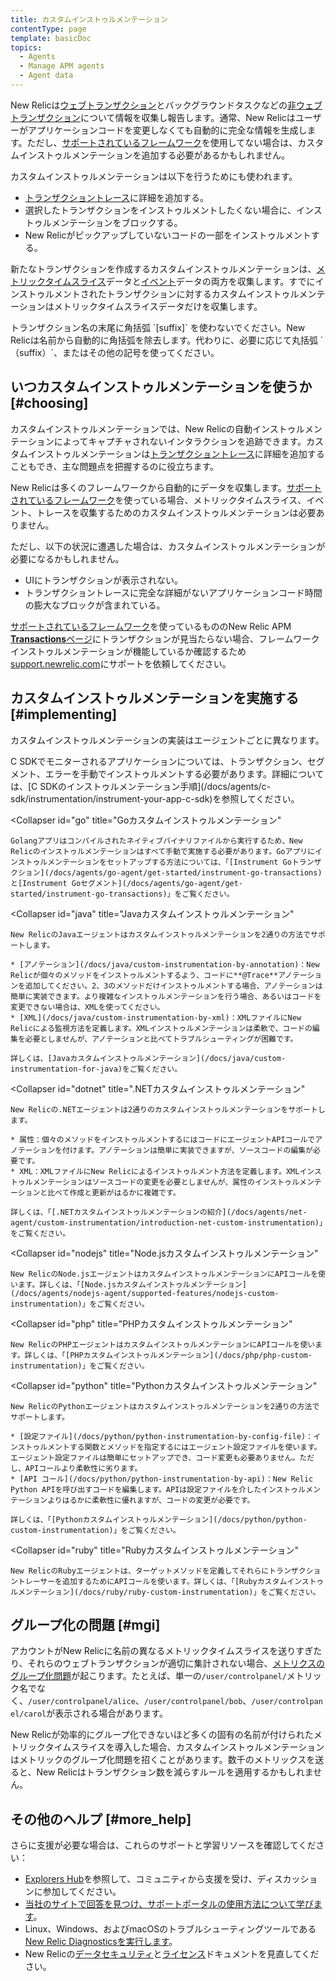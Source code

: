 ```yaml
---
title: カスタムインストゥルメンテーション
contentType: page
template: basicDoc
topics:
  - Agents
  - Manage APM agents
  - Agent data
---
```


New Relicは[ウェブトランザクション](/docs/apm/transactions/intro-transactions/transactions-new-relic-apm)とバックグラウンドタスクなどの[非ウェブトランザクション](/docs/apm/transactions/intro-transactions/monitor-background-processes-other-non-web-transactions)について情報を収集し報告します。通常、New Relicはユーザーがアプリケーションコードを変更しなくても自動的に完全な情報を生成します。ただし、[サポートされているフレームワーク](/docs/agents/manage-apm-agents/installation/compatibility-requirements)を使用してない場合は、カスタムインストゥルメンテーションを追加する必要があるかもしれません。

カスタムインストゥルメンテーションは以下を行うためにも使われます。

* [トランザクショントレース](/docs/apm/transactions/transaction-traces/introduction-transaction-traces#find-view)に詳細を追加する。
* 選択したトランザクションをインストゥルメントしたくない場合に、インストゥルメンテーションをブロックする。
* New Relicがピックアップしていないコードの一部をインストゥルメントする。

新たなトランザクションを作成するカスタムインストゥルメンテーションは、[メトリックタイムスライス](/docs/data-analysis/metrics/analyze-your-metrics/data-collection-metric-timeslice-event-data#timeslice-data)データと[イベント](/docs/data-analysis/metrics/analyze-your-metrics/data-collection-metric-timeslice-event-data#event-data)データの両方を収集します。すでにインストゥルメントされたトランザクションに対するカスタムインストゥルメンテーションはメトリックタイムスライスデータだけを収集します。

<Callout variant="important">
  トランザクション名の末尾に角括弧 `[suffix]` を使わないでください。New Relicは名前から自動的に角括弧を除去します。代わりに、必要に応じて丸括弧 `（suffix）`、またはその他の記号を使ってください。
</Callout>

## いつカスタムインストゥルメンテーションを使うか [#choosing]

カスタムインストゥルメンテーションでは、New Relicの自動インストゥルメンテーションによってキャプチャされないインタラクションを追跡できます。カスタムインストゥルメンテーションは[トランザクショントレース](/docs/traces/transaction-traces)に詳細を追加することもでき、主な問題点を把握するのに役立ちます。

New Relicは多くのフレームワークから自動的にデータを収集します。[サポートされているフレームワーク](/docs/agents/manage-apm-agents/installation/compatibility-requirements)を使っている場合、メトリックタイムスライス、イベント、トレースを収集するためのカスタムインストゥルメンテーションは必要ありません。

ただし、以下の状況に遭遇した場合は、カスタムインストゥルメンテーションが必要になるかもしれません。

* UIにトランザクションが表示されない。
* トランザクショントレースに完全な詳細がないアプリケーションコード時間の膨大なブロックが含まれている。

[サポートされているフレームワーク](/docs/agents/manage-apm-agents/installation/compatibility-requirements)を使っているもののNew Relic APM [**Transactions**ページ](/docs/applications-menu/transactions-dashboard)にトランザクションが見当たらない場合、フレームワークインストゥルメンテーションが機能しているか確認するため[support.newrelic.com](https://support.newrelic.com)にサポートを依頼してください。

## カスタムインストゥルメンテーションを実施する [#implementing]

カスタムインストゥルメンテーションの実装はエージェントごとに異なります。

<CollapserGroup>
  <Collapser
    id="c-sdk"
    title="C SDKカスタムインストゥルメンテーション"
  >
    C SDKでモニターされるアプリケーションについては、トランザクション、セグメント、エラーを手動でインストゥルメントする必要があります。詳細については、[C SDKのインストゥルメンテーション手順](/docs/agents/c-sdk/instrumentation/instrument-your-app-c-sdk)を参照してください。
  </Collapser>

  <Collapser
    id="go"
    title="Goカスタムインストゥルメンテーション"
  >
    Golangアプリはコンパイルされたネイティブバイナリファイルから実行するため、New Relicのインストゥルメンテーションはすべて手動で実施する必要があります。Goアプリにインストゥルメンテーションをセットアップする方法については、「[Instrument Goトランザクション](/docs/agents/go-agent/get-started/instrument-go-transactions)と[Instrument Goセグメント](/docs/agents/go-agent/get-started/instrument-go-transactions)」をご覧ください。
  </Collapser>

  <Collapser
    id="java"
    title="Javaカスタムインストゥルメンテーション"
  >
    New RelicのJavaエージェントはカスタムインストゥルメンテーションを2通りの方法でサポートします。

    * [アノテーション](/docs/java/custom-instrumentation-by-annotation)：New Relicが個々のメソッドをインストゥルメントするよう、コードに**@Trace**アノテーションを追加してください。2、3のメソッドだけインストゥルメントする場合、アノテーションは簡単に実装できます。より複雑なインストゥルメンテーションを行う場合、あるいはコードを変更できない場合は、XMLを使ってください。
    * [XML](/docs/java/custom-instrumentation-by-xml)：XMLファイルにNew Relicによる監視方法を定義します。XMLインストゥルメンテーションは柔軟で、コードの編集を必要としませんが、アノテーションと比べてトラブルシューティングが困難です。

    詳しくは、[Javaカスタムインストゥルメンテーション](/docs/java/custom-instrumentation-for-java)をご覧ください。
  </Collapser>

  <Collapser
    id="dotnet"
    title=".NETカスタムインストゥルメンテーション"
  >
    New Relicの.NETエージェントは2通りのカスタムインストゥルメンテーションをサポートします。

    * 属性：個々のメソッドをインストゥルメントするにはコードにエージェントAPIコールでアノテーションを付けます。アノテーションは簡単に実装できますが、ソースコードの編集が必要です。
    * XML：XMLファイルにNew Relicによるインストゥルメント方法を定義します。XMLインストゥルメンテーションはソースコードの変更を必要としませんが、属性のインストゥルメンテーションと比べて作成と更新がはるかに複雑です。

    詳しくは、「[.NETカスタムインストゥルメンテーションの紹介](/docs/agents/net-agent/custom-instrumentation/introduction-net-custom-instrumentation)」をご覧ください。
  </Collapser>

  <Collapser
    id="nodejs"
    title="Node.jsカスタムインストゥルメンテーション"
  >
    New RelicのNode.jsエージェントはカスタムインストゥルメンテーションにAPIコールを使います。詳しくは、「[Node.jsカスタムインストゥルメンテーション](/docs/agents/nodejs-agent/supported-features/nodejs-custom-instrumentation)」をご覧ください。
  </Collapser>

  <Collapser
    id="php"
    title="PHPカスタムインストゥルメンテーション"
  >
    New RelicのPHPエージェントはカスタムインストゥルメンテーションにAPIコールを使います。詳しくは、「[PHPカスタムインストゥルメンテーション](/docs/php/php-custom-instrumentation)」をご覧ください。
  </Collapser>

  <Collapser
    id="python"
    title="Pythonカスタムインストゥルメンテーション"
  >
    New RelicのPythonエージェントはカスタムインストゥルメンテーションを2通りの方法でサポートします。

    * [設定ファイル](/docs/python/python-instrumentation-by-config-file)：インストゥルメントする関数とメソッドを指定するにはエージェント設定ファイルを使います。エージェント設定ファイルは簡単にセットアップでき、コード変更も必要ありません。ただし、APIコールより柔軟性に劣ります。
    * [API コール](/docs/python/python-instrumentation-by-api)：New Relic Python APIを呼び出すコードを編集します。APIは設定ファイルを介したインストゥルメンテーションよりはるかに柔軟性に優れますが、コードの変更が必要です。

    詳しくは、「[Pythonカスタムインストゥルメンテーション](/docs/python/python-custom-instrumentation)」をご覧ください。
  </Collapser>

  <Collapser
    id="ruby"
    title="Rubyカスタムインストゥルメンテーション"
  >
    New RelicのRubyエージェントは、ターゲットメソッドを定義してそれらにトランザクショントレーサーを追加するためにAPIコールを使います。詳しくは、「[Rubyカスタムインストゥルメンテーション](/docs/ruby/ruby-custom-instrumentation)」をご覧ください。
  </Collapser>
</CollapserGroup>

## グループ化の問題 [#mgi]

アカウントがNew Relicに名前の異なるメトリックタイムスライスを送りすぎたり、それらのウェブトランザクションが適切に集計されない場合、[メトリクスのグループ化問題](/docs/agents/manage-apm-agents/troubleshooting/metric-grouping-issues)が起こります。たとえば、単一の`/user/controlpanel/`メトリック名でなく、`/user/controlpanel/alice`、`/user/controlpanel/bob`、`/user/controlpanel/carol`が表示される場合があります。

New Relicが効率的にグループ化できないほど多くの固有の名前が付けられたメトリックタイムスライスを導入した場合、カスタムインストゥルメンテーションはメトリックのグループ化問題を招くことがあります。数千のメトリックスを送ると、New Relicはトランザクション数を減らすルールを適用するかもしれません。

## その他のヘルプ [#more_help]

さらに支援が必要な場合は、これらのサポートと学習リソースを確認してください：

* [Explorers Hub](https://discuss.newrelic.com/)を参照して、コミュニティから支援を受け、ディスカッションに参加してください。
* [当社のサイトで回答を見つけ、サポートポータルの使用方法について学びます](/docs/using-new-relic/welcome-new-relic/get-started/find-help-use-support-portal)。
* Linux、Windows、およびmacOSのトラブルシューティングツールである[New Relic Diagnosticsを実行します](/docs/using-new-relic/cross-product-functions/troubleshooting/new-relic-diagnostics)。
* New Relicの[データセキュリティ](/docs/security)と[ライセンス](/docs/licenses)ドキュメントを見直してください。
